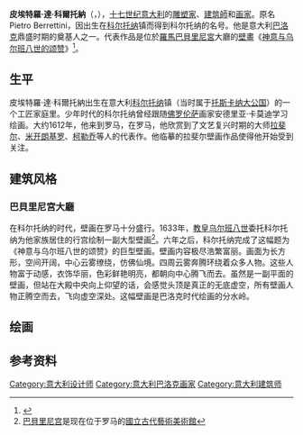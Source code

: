 {{Expand language|1=en|time=2022-01-01T09:04:36+00:00}}
{{Infobox Artist
| subject_name = 彼得罗·达·科尔托纳
| image = Ajaccio Da Cortona Autoportrait.JPG
| caption = 自畫像
| date_of_birth = 1596年11月1日
| place_of_birth = [[意大利|意大利]][[托斯卡纳大公国|托斯卡纳大公国]][[科尔托纳|科尔托纳]]镇
| date_of_death = {{death_date_and_age|1669|5|16|1596|11|1|mf=y}}
| place_of_death = [[意大利|意大利]][[罗马|罗马]]
| nationality = [[意大利|意大利]]
| field = [[繪畫|繪畫]]、[[工程學|工程學]]、[[建築學|建築學]]
| famous works = 《[[劫持薩賓婦女|劫持薩賓婦女]]》、《[[神意的勝利|神意的勝利]]》
| movement = [[巴洛克|巴洛克时代]]
| patrons = 
| awards = 
|}}

'''皮埃特羅·達·科爾托納'''（{{lang-it|Pietro da Cortona}}，{{bd|1596年|11月1日|1669年|5月16日}}），[[十七世纪|十七世纪]][[意大利|意大利]]的[[雕塑家|雕塑家]]、[[建筑師|建筑師]]和[[画家|画家]]。原名Pietro Berrettini，因出生在[[科尔托纳|科尔托纳]]镇而得到科尔托纳的名号。他是意大利[[巴洛克|巴洛克]]鼎盛时期的奠基人之一。代表作品是位於[[羅馬|羅馬]][[巴貝里尼宮|巴貝里尼宮]]大廳的[[壁畫|壁畫]]《[[神意与乌尔班八世的颂赞|神意与乌尔班八世的颂赞]]》<ref>{{Cite web |url=http://vr.theatre.ntu.edu.tw/fineart/painter-wt/cortona/cortona.htm |title=科爾托納﹝Pietro         da Cortona﹞ |accessdate=2010-05-04 |archive-date=2008-06-16 |archive-url=https://web.archive.org/web/20080616144459/http://vr.theatre.ntu.edu.tw/fineart/painter-wt/cortona/cortona.htm |dead-url=no }}</ref>。

== 生平 ==
皮埃特羅·達·科爾托納出生在意大利[[科尔托纳|科尔托纳]]镇（当时属于[[托斯卡纳大公国|托斯卡纳大公国]]）的一个工匠家庭里。少年时代的科尔托纳曾经跟随[[佛罗伦萨|佛罗伦萨]]画家安德里亚·卡莫迪学习绘画。大约1612年，他来到罗马，在罗马，他欣赏到了文艺复兴时期的大师[[拉斐尔|拉斐尔]]、[[米开朗基罗|米开朗基罗]]、[[柯勒乔|柯勒乔]]等人的代表作。他临摹的拉斐尔壁画作品使得他开始受到关注。

== 建筑风格 ==
=== 巴貝里尼宮大廳 ===
在科尔托纳的时代，壁画在罗马十分盛行。1633年，[[教皇|教皇]][[乌尔班八世|乌尔班八世]]委托科尔托纳为他家族居住的行宫绘制一副大型壁画<ref>[[巴貝里尼宫|巴貝里尼宫]]是现在位于罗马的[[國立古代藝術美術館|國立古代藝術美術館]]</ref>。六年之后，科尔托纳完成了这幅题为《神意与乌尔班八世的颂赞》的巨型壁画。壁画内容极尽浩繁富丽。画面为长方形，空间开阔，中心云雾缭绕，仿佛仙境。四周云雾奔腾环绕着众多人物。这些人物富于动感，衣饰华丽，色彩鲜艳明亮，都朝向中心腾飞而去。虽然是一副平面的壁画，但站在大殿中央向上仰望的话，会感觉头顶是真正的无底虚空，所有壁画人物正腾空而去，飞向虚空深处。这幅壁画是巴洛克时代绘画的分水岭。

== 绘画 ==

== 参考资料 ==
{{commonscat|Pietro da Cortona}}
{{reflist}}

{{Authority control}}
{{DEFAULTSORT:cortona}}
[[Category:意大利设计师|Category:意大利设计师]]
[[Category:意大利巴洛克画家|Category:意大利巴洛克画家]]
[[Category:意大利建筑师|Category:意大利建筑师]]